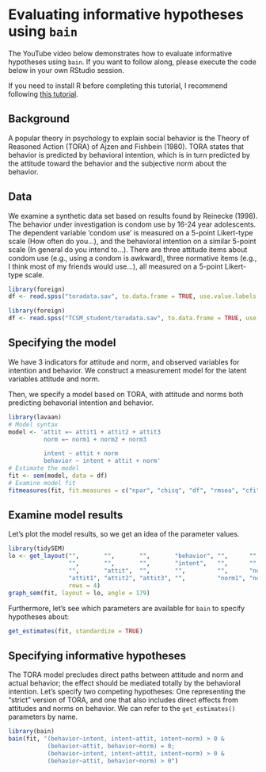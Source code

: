 # Evaluating informative hypotheses using `bain`

The YouTube video below demonstrates how to evaluate informative hypotheses using `bain`. If you want to follow along, please execute the code below in your own RStudio session.

If you need to install R before completing this tutorial,
I recommend following [this tutorial](https://cjvanlissa.github.io/worcs/articles/setup.html).


## Background

A popular theory in psychology to explain social behavior is the Theory of Reasoned Action (TORA) of Ajzen and Fishbein (1980). TORA states that behavior is predicted by behavioral intention, which is in turn predicted by the attitude toward the behavior and the subjective norm about the behavior.

## Data

We examine a synthetic data set based on results found by Reinecke (1998). The behavior under investigation is condom use by 16-24 year adolescents. The dependent variable ‘condom use’ is measured on a 5-point Likert-type scale (How often do you...), and the behavioral intention on a similar 5-point scale (In general do you intend to...). There are three attitude items about condom use (e.g., using a condom is awkward), three normative items (e.g., I think most of my friends would use...), all measured on a 5-point Likert-type scale.

```r
library(foreign)
df <- read.spss("toradata.sav", to.data.frame = TRUE, use.value.labels = FALSE)
```
```r
library(foreign)
df <- read.spss("TCSM_student/toradata.sav", to.data.frame = TRUE, use.value.labels = FALSE)
```

## Specifying the model

We have 3 indicators for attitude and norm, and observed variables for intention and behavior. We construct a measurement model for the latent variables attitude and norm.

Then, we specify a model based on TORA, with attitude and norms both predicting behavorial intention and behavior.

```r
library(lavaan)
# Model syntax
model <- 'attit =~ attit1 + attit2 + attit3
          norm =~ norm1 + norm2 + norm3

          intent ~ attit + norm 
          behavior ~ intent + attit + norm'
# Estimate the model
fit <- sem(model, data = df)
# Examine model fit
fitmeasures(fit, fit.measures = c("npar", "chisq", "df", "rmsea", "cfi", "tli", "srmr"))
```

## Examine model results

Let's plot the model results, so we get an idea of the parameter values.

```r
library(tidySEM)
lo <- get_layout("",       "",       "",       "behavior", "",      "",      "",
                 "",       "",       "",       "intent",   "",      "",      "", 
                 "",       "attit",  "",       "",         "",      "norm",  "", 
                 "attit1", "attit2", "attit3", "",         "norm1", "norm2", "norm3",
                 rows = 4)
graph_sem(fit, layout = lo, angle = 179)
```

Furthermore, let's see which parameters are available for `bain` to specify hypotheses about:

```r
get_estimates(fit, standardize = TRUE)
```

## Specifying informative hypotheses

The TORA model precludes direct paths between attitude and norm and actual
behavior; the effect should be mediated totally by the behavioral intention.
Let's specify two competing hypotheses: One representing the "strict" version
of TORA, and one that also includes direct effects from attitudes and norms
on behavior. We can refer to the `get_estimates()` parameters by name.

```r
library(bain)
bain(fit, "(behavior~intent, intent~attit, intent~norm) > 0 &
           (behavior~attit, behavior~norm) = 0;
           (behavior~intent, intent~attit, intent~norm) > 0 &
           (behavior~attit, behavior~norm) > 0")
```

